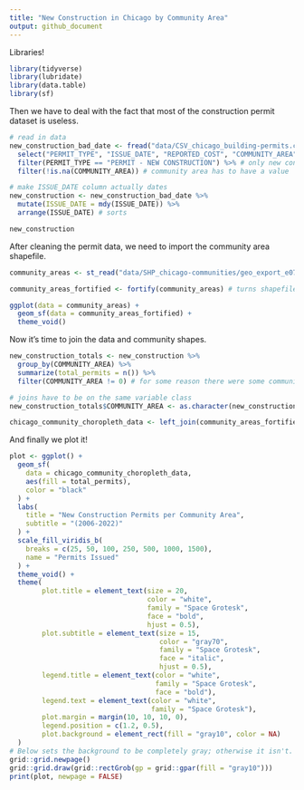 ```yaml
---
title: "New Construction in Chicago by Community Area"
output: github_document
---
```


Libraries!

```r
library(tidyverse)
library(lubridate)
library(data.table)
library(sf)
```

Then we have to deal with the fact that most of the construction permit dataset is useless.

```r
# read in data
new_construction_bad_date <- fread("data/CSV_chicago_building-permits.csv") %>%  
  select("PERMIT_TYPE", "ISSUE_DATE", "REPORTED_COST", "COMMUNITY_AREA", "XCOORDINATE", "YCOORDINATE", "LATITUDE", "LONGITUDE") %>% # selects relevant columns
  filter(PERMIT_TYPE == "PERMIT - NEW CONSTRUCTION") %>% # only new construction
  filter(!is.na(COMMUNITY_AREA)) # community area has to have a value

# make ISSUE_DATE column actually dates
new_construction <- new_construction_bad_date %>% 
  mutate(ISSUE_DATE = mdy(ISSUE_DATE)) %>% 
  arrange(ISSUE_DATE) # sorts

new_construction
```

After cleaning the permit data, we need to import the community area shapefile.

```r
community_areas <- st_read("data/SHP_chicago-communities/geo_export_e07d67fa-91ce-4d30-9da3-eb903021731c.shp", quiet = TRUE)

community_areas_fortified <- fortify(community_areas) # turns shapefile into dataframe

ggplot(data = community_areas) +
  geom_sf(data = community_areas_fortified) +
  theme_void()
```

Now it's time to join the data and community shapes.

```r
new_construction_totals <- new_construction %>% 
  group_by(COMMUNITY_AREA) %>% 
  summarize(total_permits = n()) %>% 
  filter(COMMUNITY_AREA != 0) # for some reason there were some community area "0" observations?

# joins have to be on the same variable class
new_construction_totals$COMMUNITY_AREA <- as.character(new_construction_totals$COMMUNITY_AREA)

chicago_community_choropleth_data <- left_join(community_areas_fortified, new_construction_totals, by = c("area_num_1" = "COMMUNITY_AREA"))

```

And finally we plot it!

```r
plot <- ggplot() +  
  geom_sf(
    data = chicago_community_choropleth_data,
    aes(fill = total_permits),
    color = "black"
  ) +
  labs(    
    title = "New Construction Permits per Community Area",
    subtitle = "(2006-2022)"
  ) +
  scale_fill_viridis_b(
    breaks = c(25, 50, 100, 250, 500, 1000, 1500), 
    name = "Permits Issued"
  ) +
  theme_void() +
  theme(
        plot.title = element_text(size = 20, 
                                  color = "white", 
                                  family = "Space Grotesk", 
                                  face = "bold", 
                                  hjust = 0.5),    
        plot.subtitle = element_text(size = 15, 
                                     color = "gray70", 
                                     family = "Space Grotesk", 
                                     face = "italic", 
                                     hjust = 0.5),    
        legend.title = element_text(color = "white", 
                                    family = "Space Grotesk", 
                                    face = "bold"),    
        legend.text = element_text(color = "white", 
                                   family = "Space Grotesk"),    
        plot.margin = margin(10, 10, 10, 0),
        legend.position = c(1.2, 0.5),
        plot.background = element_rect(fill = "gray10", color = NA)
  )
# Below sets the background to be completely gray; otherwise it isn't.
grid::grid.newpage()
grid::grid.draw(grid::rectGrob(gp = grid::gpar(fill = "gray10")))
print(plot, newpage = FALSE)
```

